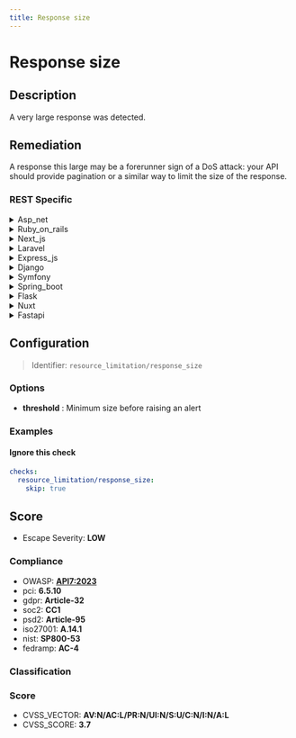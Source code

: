 ```yaml
---
title: Response size
---
```


# Response size

## Description

A very large response was detected.


## Remediation

A response this large may be a forerunner sign of a DoS attack: your
API should provide pagination or a similar way to limit the size of the response.



### REST Specific

<details>
    <summary>Asp_net</summary>

Implement pagination or limit the size of responses to avoid large payloads that can affect performance and lead to potential denial of service. Consider using the 'Skip' and 'Take' LINQ methods for efficient data fetching in ASP.NET.

</details>

<details>
    <summary>Ruby_on_rails</summary>

Implement pagination or limit the number of records retrieved in a single request to avoid large responses that can degrade performance.

</details>

<details>
    <summary>Next_js</summary>

Implement server-side pagination or streaming to handle large datasets efficiently, and consider compressing responses with gzip or Brotli.

</details>

<details>
    <summary>Laravel</summary>

Implement pagination or limit the number of items returned in a single request to reduce response size in Laravel.

</details>

<details>
    <summary>Express_js</summary>

Implement pagination or limit the size of responses to avoid sending excessively large payloads. Use stream processing if dealing with large datasets.

</details>

<details>
    <summary>Django</summary>

Implement pagination or limit the size of the response by using Django's QuerySet slicing. For example, use `MyModel.objects.all()[:100]` to limit the response to the first 100 records.

</details>

<details>
    <summary>Symfony</summary>

In Symfony, to handle very large responses, consider using the StreamedResponse feature. This allows you to stream the response back to the client in smaller chunks, reducing memory usage and improving performance for large datasets.

</details>

<details>
    <summary>Spring_boot</summary>

Implement pagination or limit the size of the response using Spring Data's Pageable interface to prevent excessively large data transfers.

</details>

<details>
    <summary>Flask</summary>

Implement pagination or limit the size of responses by using Flask's request.args to retrieve query parameters and slicing query results accordingly.

</details>

<details>
    <summary>Nuxt</summary>

Implement pagination or limit the number of items returned in a single request to reduce response size in Nuxt.js applications.

</details>

<details>
    <summary>Fastapi</summary>

Implement pagination or limit the size of responses by using query parameters to restrict the amount of data returned in a single request within the FastAPI application.

</details>

## Configuration

> Identifier: `resource_limitation/response_size`

### Options

- **threshold** : Minimum size before raising an alert




### Examples



#### Ignore this check

```yaml
checks:
  resource_limitation/response_size:
    skip: true
```




## Score

- Escape Severity: **<span className="low-severity">LOW</span>**

### Compliance

- OWASP: **[API7:2023](https://github.com/OWASP/API-Security/blob/master/editions/2023/en/0xa7-server-side-request-forgery.md)**
- pci: **6.5.10**
- gdpr: **Article-32**
- soc2: **CC1**
- psd2: **Article-95**
- iso27001: **A.14.1**
- nist: **SP800-53**
- fedramp: **AC-4**

### Classification






### Score

- CVSS_VECTOR: **AV:N/AC:L/PR:N/UI:N/S:U/C:N/I:N/A:L**
- CVSS_SCORE: **3.7**

